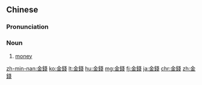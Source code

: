 {{also|金钱}}
==Chinese==
{{zh-forms|s=金钱}}

===Pronunciation===
{{zh-pron
|m=jīnqián
|c=gam1 cin4
|h=pfs=kîm-chhièn
|mn=kim-chîⁿ
|cat=n
}}

===Noun===
{{zh-noun}}

# [[money]]

[[zh-min-nan:金錢]]
[[ko:金錢]]
[[lt:金錢]]
[[hu:金錢]]
[[mg:金錢]]
[[fj:金錢]]
[[ja:金錢]]
[[chr:金錢]]
[[zh:金錢]]